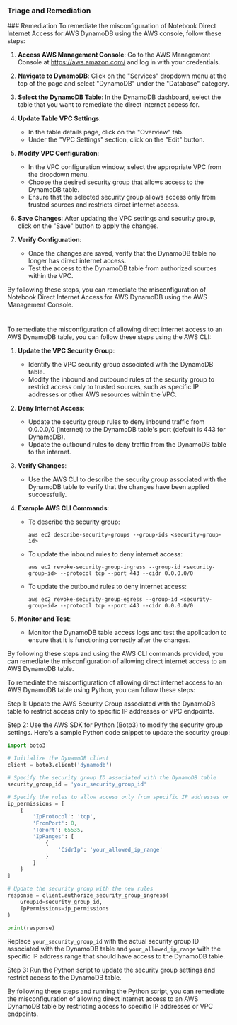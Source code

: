 
### Triage and Remediation
<Tabs>
<Tab title='Remediation'>
### Remediation

<AccordionGroup>
<Accordion title='Using Console' defaultOpen='true'>
To remediate the misconfiguration of Notebook Direct Internet Access for AWS DynamoDB using the AWS console, follow these steps:

1. **Access AWS Management Console**: Go to the AWS Management Console at https://aws.amazon.com/ and log in with your credentials.

2. **Navigate to DynamoDB**: Click on the "Services" dropdown menu at the top of the page and select "DynamoDB" under the "Database" category.

3. **Select the DynamoDB Table**: In the DynamoDB dashboard, select the table that you want to remediate the direct internet access for.

4. **Update Table VPC Settings**:
   - In the table details page, click on the "Overview" tab.
   - Under the "VPC Settings" section, click on the "Edit" button.

5. **Modify VPC Configuration**:
   - In the VPC configuration window, select the appropriate VPC from the dropdown menu.
   - Choose the desired security group that allows access to the DynamoDB table.
   - Ensure that the selected security group allows access only from trusted sources and restricts direct internet access.

6. **Save Changes**: After updating the VPC settings and security group, click on the "Save" button to apply the changes.

7. **Verify Configuration**:
   - Once the changes are saved, verify that the DynamoDB table no longer has direct internet access.
   - Test the access to the DynamoDB table from authorized sources within the VPC.

By following these steps, you can remediate the misconfiguration of Notebook Direct Internet Access for AWS DynamoDB using the AWS Management Console.

#
</Accordion>

<Accordion title='Using CLI'>
To remediate the misconfiguration of allowing direct internet access to an AWS DynamoDB table, you can follow these steps using the AWS CLI:

1. **Update the VPC Security Group**:
   - Identify the VPC security group associated with the DynamoDB table.
   - Modify the inbound and outbound rules of the security group to restrict access only to trusted sources, such as specific IP addresses or other AWS resources within the VPC.

2. **Deny Internet Access**:
   - Update the security group rules to deny inbound traffic from 0.0.0.0/0 (internet) to the DynamoDB table's port (default is 443 for DynamoDB).
   - Update the outbound rules to deny traffic from the DynamoDB table to the internet.

3. **Verify Changes**:
   - Use the AWS CLI to describe the security group associated with the DynamoDB table to verify that the changes have been applied successfully.

4. **Example AWS CLI Commands**:
   - To describe the security group: 
     ```
     aws ec2 describe-security-groups --group-ids <security-group-id>
     ```

   - To update the inbound rules to deny internet access:
     ```
     aws ec2 revoke-security-group-ingress --group-id <security-group-id> --protocol tcp --port 443 --cidr 0.0.0.0/0
     ```

   - To update the outbound rules to deny internet access:
     ```
     aws ec2 revoke-security-group-egress --group-id <security-group-id> --protocol tcp --port 443 --cidr 0.0.0.0/0
     ```

5. **Monitor and Test**:
   - Monitor the DynamoDB table access logs and test the application to ensure that it is functioning correctly after the changes.

By following these steps and using the AWS CLI commands provided, you can remediate the misconfiguration of allowing direct internet access to an AWS DynamoDB table.
</Accordion>

<Accordion title='Using Python'>
To remediate the misconfiguration of allowing direct internet access to an AWS DynamoDB table using Python, you can follow these steps:

Step 1: Update the AWS Security Group associated with the DynamoDB table to restrict access only to specific IP addresses or VPC endpoints.

Step 2: Use the AWS SDK for Python (Boto3) to modify the security group settings. Here's a sample Python code snippet to update the security group:

```python
import boto3

# Initialize the DynamoDB client
client = boto3.client('dynamodb')

# Specify the security group ID associated with the DynamoDB table
security_group_id = 'your_security_group_id'

# Specify the rules to allow access only from specific IP addresses or VPC endpoints
ip_permissions = [
    {
        'IpProtocol': 'tcp',
        'FromPort': 0,
        'ToPort': 65535,
        'IpRanges': [
            {
                'CidrIp': 'your_allowed_ip_range'
            }
        ]
    }
]

# Update the security group with the new rules
response = client.authorize_security_group_ingress(
    GroupId=security_group_id,
    IpPermissions=ip_permissions
)

print(response)
```

Replace `your_security_group_id` with the actual security group ID associated with the DynamoDB table and `your_allowed_ip_range` with the specific IP address range that should have access to the DynamoDB table.

Step 3: Run the Python script to update the security group settings and restrict access to the DynamoDB table.

By following these steps and running the Python script, you can remediate the misconfiguration of allowing direct internet access to an AWS DynamoDB table by restricting access to specific IP addresses or VPC endpoints.
</Accordion>

</AccordionGroup>
</Tab>
</Tabs>
